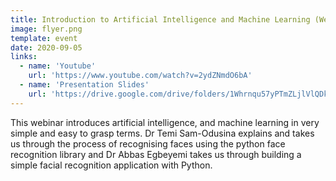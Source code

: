 ```yaml
---
title: Introduction to Artificial Intelligence and Machine Learning (Webinar)
image: flyer.png
template: event
date: 2020-09-05
links:
  - name: 'Youtube'
    url: 'https://www.youtube.com/watch?v=2ydZNmdO6bA'
  - name: 'Presentation Slides'
    url: 'https://drive.google.com/drive/folders/1Whrnqu57yPTmZLjlVlQDkqKv67oniFzL'
---
```

This webinar introduces artificial intelligence, and machine learning in very simple and easy to grasp terms. Dr Temi Sam-Odusina explains and takes us through the process of recognising faces using the python face recognition library and Dr Abbas Egbeyemi takes us through building a simple facial recognition application with Python.
